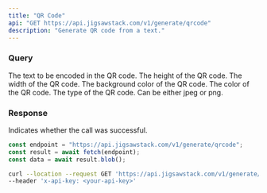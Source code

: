 ```yaml
---
title: "QR Code"
api: "GET https://api.jigsawstack.com/v1/generate/qrcode"
description: "Generate QR code from a text."
---
```


### Query

<ParamField query="text" type="string" required>
  The text to be encoded in the QR code.
</ParamField>

<ParamField query="height" type="string" default="512">
  The height of the QR code.
</ParamField>

<ParamField query="width" type="string" default="512">
  The width of the QR code.
</ParamField>

<ParamField query="background_color" type="string" default="#fff">
  The background color of the QR code.
</ParamField>

<ParamField query="qr_color" type="string" default="#000000ff">
  The color of the QR code.
</ParamField>

<ParamField query="type" type="string" default="jpeg">
  The type of the QR code. Can be either jpeg or png.
</ParamField>

<Snippet file="header.mdx" />

### Response

<ResponseField name="success" type="boolean">
  Indicates whether the call was successful.
</ResponseField>

<RequestExample>

```javascript Node.js
const endpoint = "https://api.jigsawstack.com/v1/generate/qrcode";
const result = await fetch(endpoint);
const data = await result.blob();
```

```bash cURL
curl --location --request GET 'https://api.jigsawstack.com/v1/generate/qrcode' \
--header 'x-api-key: <your-api-key>'
```

</RequestExample>

<ResponseExample>

</ResponseExample>
